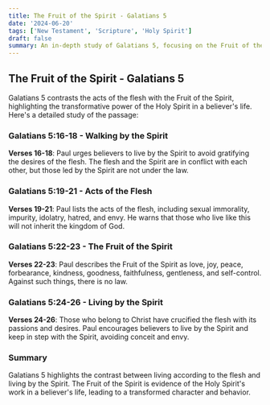 ```yaml
---
title: The Fruit of the Spirit - Galatians 5
date: '2024-06-20'
tags: ['New Testament', 'Scripture', 'Holy Spirit']
draft: false
summary: An in-depth study of Galatians 5, focusing on the Fruit of the Spirit and how it manifests in the life of a believer.
---
```


## The Fruit of the Spirit - Galatians 5

Galatians 5 contrasts the acts of the flesh with the Fruit of the Spirit, highlighting the transformative power of the Holy Spirit in a believer's life. Here's a detailed study of the passage:

### Galatians 5:16-18 - Walking by the Spirit

**Verses 16-18**: Paul urges believers to live by the Spirit to avoid gratifying the desires of the flesh. The flesh and the Spirit are in conflict with each other, but those led by the Spirit are not under the law.

### Galatians 5:19-21 - Acts of the Flesh

**Verses 19-21**: Paul lists the acts of the flesh, including sexual immorality, impurity, idolatry, hatred, and envy. He warns that those who live like this will not inherit the kingdom of God.

### Galatians 5:22-23 - The Fruit of the Spirit

**Verses 22-23**: Paul describes the Fruit of the Spirit as love, joy, peace, forbearance, kindness, goodness, faithfulness, gentleness, and self-control. Against such things, there is no law.

### Galatians 5:24-26 - Living by the Spirit

**Verses 24-26**: Those who belong to Christ have crucified the flesh with its passions and desires. Paul encourages believers to live by the Spirit and keep in step with the Spirit, avoiding conceit and envy.

### Summary

Galatians 5 highlights the contrast between living according to the flesh and living by the Spirit. The Fruit of the Spirit is evidence of the Holy Spirit's work in a believer's life, leading to a transformed character and behavior.

